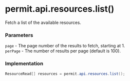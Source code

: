 # permit.api.resources.list()

Fetch a list of the available resources.

### Parameters

`page` - The page number of the results to fetch, starting at 1.<br/>
`perPage` - The number of results per page (default is 100).<br/>

### Implementation

```java
ResourceRead[] resources = permit.api.resources.list();
```
